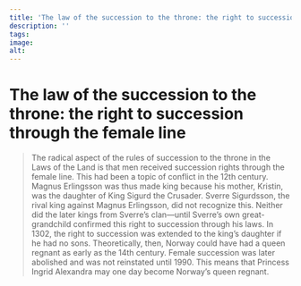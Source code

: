 ```yaml
---
title: 'The law of the succession to the throne: the right to succession through the female line'
description: ''
tags:
image: 
alt: 
---
```



# The law of the succession to the throne: the right to succession through the female line

<Blockquote
quote='“It is the eighth inheritance that the lawfully begotten son of the king’s daughter, solely the oldest, shall be king, one whose mother was lawfully begotten, if there are none of the others.”'
footer='Christianity section, chapter 4' />

<Spacer height={40}/>
<Container stil="initial side">
    The radical aspect of the rules of succession to the throne in the Laws of the Land is that men received succession rights through the female line. This had been a topic of conflict in the 12th century. Magnus Erlingsson was thus made king because his mother, Kristin, was the daughter of King Sigurd the Crusader. Sverre Sigurdsson, the rival king against Magnus Erlingsson, did not recognize this. Neither did the later kings from Sverre’s clan—until Sverre’s own great-grandchild confirmed this right to succession through his laws. In 1302, the right to succession was extended to the king’s daughter if he had no sons. Theoretically, then, Norway could have had a queen regnant as early as the 14th century. Female succession was later abolished and was not reinstated until 1990. This means that Princess Ingrid Alexandra may one day become Norway’s queen regnant.
</Container>